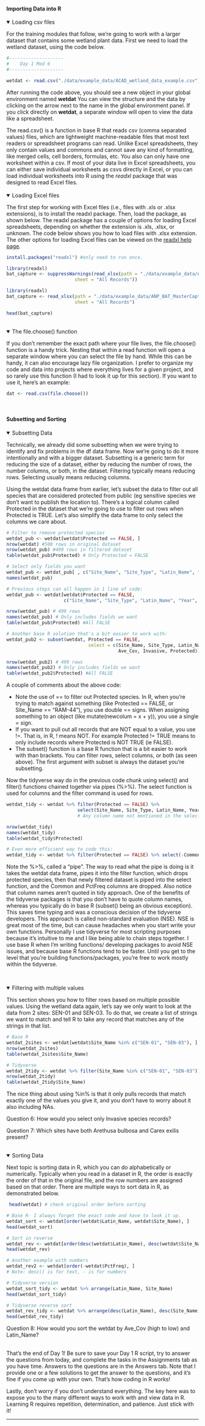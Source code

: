 #### Importing Data into R{.tabset}
<details open><summary class='drop'>Loading csv files</summary>
For the training modules that follow, we're going to work with a larger dataset that contains some wetland plant data. First we need to load the wetland dataset, using the code below.

```r
#--------------------
#    Day 1 Mod 6
#--------------------
```

```r
wetdat <- read.csv("./data/example_data/ACAD_wetland_data_example.csv")
```

After running the code above, you should see a new object in your global environment named <b>wetdat</b> You can view the structure and the data by clicking on the arrow next to the name in the global environment panel. If you click directly on <b>wetdat</b>, a separate window will open to view the data like a spreadsheet. 

The read.csv() is a function in base R that reads csv (comma separated values) files, which are lightweight machine-readable files that most text readers or spreadsheet programs can read. Unlike Excel spreadsheets, they only contain values and commons and cannot save any kind of formatting, like merged cells, cell borders, formulas, etc. You also can only have one worksheet within a csv. If most of your data live in Excel spreadsheets, you can either save individual worksheets as csvs directly in Excel, or you can load individual worksheets into R using the <i>readxl</i> package that was designed to read Excel files.
</details>
<br>
<details open><summary class='drop'>Loading Excel files</summary>
The first step for working with Excel files (i.e., files with .xls or .xlsx extensions), is to install the readxl package. Then, load the package, as shown below. The readxl package has a couple of options for loading Excel spreadsheets, depending on whether the extension is .xls, .xlsx, or unknown. The code below shows you how to load files with .xlsx extension. The other options for loading Excel files can be viewed on the <a href="https://readxl.tidyverse.org/reference/read_excel.html">readxl help page</a>.
```r
install.packages("readxl") #only need to run once. 
```
```r
library(readxl)
bat_capture <- suppressWarnings(read_xlsx(path = "./data/example_data/ANP_BAT_MasterCaptureDB_1996-2019 20200811.xlsx", 
                         sheet = "All Records"))
```
```r
library(readxl)
bat_capture <- read_xlsx(path = "./data/example_data/ANP_BAT_MasterCaptureDB_1996-2019 20200811.xlsx", 
                         sheet = "All Records")
```
```r
head(bat_capture)
```
</details>
<br>
<details open><summary class='drop'>The file.choose() function</summary>
If you don't remember the exact path where your file lives, the file.choose() function is a handy trick. Nesting that within a read function will open a separate window where you can select the file by hand. While this can be handy, it can also encourage lazy file organization. I prefer to organize my code and data into projects where everything lives for a given project, and so rarely use this function (I had to look it up for this section). If you want to use it, here's an example:
```r
dat <- read.csv(file.choose())
```
</details>
<br>

#### Subsetting and Sorting {.tabset}
<details open><summary class='drop'>Subsetting Data</summary>
Technically, we already did some subsetting when we were trying to identify and fix problems in the df data frame. Now we're going to do it more intentionally and with a bigger dataset. Subsetting is a generic term for reducing the size of a dataset, either by reducing the number of rows, the number columns, or both, in the dataset. Filtering typically means reducing rows. Selecting usually means reducing columns. 

Using the wetdat data frame from earlier, let's subset the data to filter out all species that are considered protected from public (eg sensitive species we don't want to publish the location to). There's a logical column called Protected in the dataset that we're going to use to filter out rows when Protected is TRUE. Let's also simplify the data frame to only select the columns we care about.
```r
# Filter to remove protected species
wetdat_pub <- wetdat[wetdat$Protected == FALSE, ]
nrow(wetdat) #508 rows in original dataset
nrow(wetdat_pub) #499 rows in filtered dataset
table(wetdat_pub$Protected) # Only Protected = FALSE

# Select only fields you want
wetdat_pub <- wetdat_pub[ , c("Site_Name", "Site_Type", "Latin_Name", "Year", "Ave_Cov", "Invasive", "Protected")]
names(wetdat_pub)

# Previous steps can all happen in 1 line of code:
wetdat_pub <- wetdat[wetdat$Protected == FALSE, 
                     c("Site_Name", "Site_Type", "Latin_Name", "Year", "Ave_Cov", "Invasive", "Protected")]

nrow(wetdat_pub) # 499 rows
names(wetdat_pub) # Only includes fields we want
table(wetdat_pub$Protected) #All FALSE

# Another base R solution that's a bit easier to work with:
wetdat_pub2 <- subset(wetdat, Protected == FALSE, 
                              select = c(Site_Name, Site_Type, Latin_Name, Year,
                                         Ave_Cov, Invasive, Protected))

nrow(wetdat_pub2) # 499 rows
names(wetdat_pub2) # Only includes fields we want
table(wetdat_pub2$Protected) #All FALSE
```
A couple of comments about the above code:
<ul>
<li>Note the use of == to filter out Protected species. In R, when you're trying to match against something (like Protected == FALSE, or Site_Name == "RAM-44"), you use double == signs. When assigning something to an object (like mutate(newcolum = x + y)), you use a single = sign.</li>
<li>If you want to pull out all records that are NOT equal to a value, you use !=. That is, in R, ! means NOT. For example Protected != TRUE means to only include records where Protected is NOT TRUE (ie FALSE).</li>
<li>The subset() function is a base R function that is a bit easier to work with than brackets. You can filter rows, select columns, or both (as seen above). The first argument with subset is always the dataset you're subsetting.</li>
</ul>

Now the tidyverse way do in the previous code chunk using select() and filter() functions chained together via pipes (%>%). The select function is used for columns and the filter command is used for rows. 
```r
wetdat_tidy <- wetdat %>% filter(Protected == FALSE) %>% 
                          select(Site_Name, Site_Type, Latin_Name, Year, Ave_Cov, Invasive, Protected)
                          # Any column name not mentioned in the select is dropped

nrow(wetdat_tidy)
names(wetdat_tidy)
table(wetdat_tidy$Protected)

# Even more efficient way to code this:
wetdat_tidy <- wetdat %>% filter(Protected == FALSE) %>% select(-Common, -PctFreq)
```

Note the %>%, called a "pipe". The way to read what the pipe is doing is it takes the wetdat data frame, pipes it into the filter function, which drops protected species, then that newly filtered dataset is piped into the select function, and the Common and PctFreq columns are dropped. Also notice that column names aren't quoted in tidy approach. One of the benefits of the tidyverse packages is that you don't have to quote column names, whereas you typically do in base R (subset() being an obvious exception). This saves time typing and was a conscious decision of the tidyverse developers. This approach is called non-standard evaluation (NSE). NSE is great most of the time, but can cause headaches when you start write your own functions. Personally I use tidyverse for most scripting purposes because it's intuitive to me and I like being able to chain steps together. I use base R when I'm writing functions/ developing packages to avoid NSE issues, and because base R functions tend to be faster. Until you get to the level that you're building functions/packages, you're free to work mostly within the tidyverse.  
</details>
<br>

<details open><summary class='drop'>Filtering with multiple values</summary>
This section shows you how to filter rows based on multiple possible values. Using the wetland data again, let's say we only want to look at the data from 2 sites: SEN-01 and SEN-03. To do that, we create a list of strings we want to match and tell R to take any record that matches any of the strings in that list. 

```r
# Base R
wetdat_2sites <- wetdat[wetdat$Site_Name %in% c("SEN-01", "SEN-03"), ] 
nrow(wetdat_2sites)
table(wetdat_2sites$Site_Name)

# Tidyverse
wetdat_2tidy <- wetdat %>% filter(Site_Name %in% c("SEN-01", "SEN-03"))
nrow(wetdat_2tidy)
table(wetdat_2tidy$Site_Name)


```
The nice thing about using %in% is that it only pulls records that match exactly one of the values you give it, and you don't have to worry about it also including NAs. 

<p class="ques">Question 6: How would you select only Invasive species records?</p>

<p class="ques">Question 7: Which sites have both Arethusa bulbosa and Carex exilis present?</p>
</details>
</br>
<details open><summary class='drop'>Sorting Data</summary>
Next topic is sorting data in R, which you can do alphabetically or numerically. Typically when you read in a dataset in R, the order is exactly the order of that in the original file, and the row numbers are assigned based on that order. There are multiple ways to sort data in R, as demonstrated below. 
```r
 head(wetdat) # check original order before sorting

# Base R- I always forget the exact code and have to look it up.
wetdat_sort <- wetdat[order(wetdat$Latin_Name, wetdat$Site_Name), ]
head(wetdat_sort)

# Sort in reverse
wetdat_rev <- wetdat[order(desc(wetdat$Latin_Name), desc(wetdat$Site_Name)), ]
head(wetdat_rev)

# Another example with numbers
wetdat_rev2 <- wetdat[order(-wetdat$PctFreq), ]
# Note: desc() is for text, - is for numbers

# Tidyverse version
wetdat_sort_tidy <- wetdat %>% arrange(Latin_Name, Site_Name)
head(wetdat_sort_tidy)

# Tidyverse reverse sort
wetdat_rev_tidy <- wetdat %>% arrange(desc(Latin_Name), desc(Site_Name))
head(wetdat_rev_tidy)
```

<p class="ques">Question 8: How would you sort the wetdat by Ave_Cov (high to low) and Latin_Name?</p>

</details>
</br>
That's the end of Day 1! Be sure to save your Day 1 R script, try to answer the questions from today, and complete the tasks in the Assignments tab as you have time. Answers to the questions are in the Answers tab. Note that I provide one or a few solutions to get the answer to the questions, and it's fine if you come up with your own. That's how coding in R works!

Lastly, don't worry if you don't understand everything. The key here was to expose you to the many different ways to work with and view data in R. Learning R requires repetition, determination, and patience. Just stick with it!

<hr>
